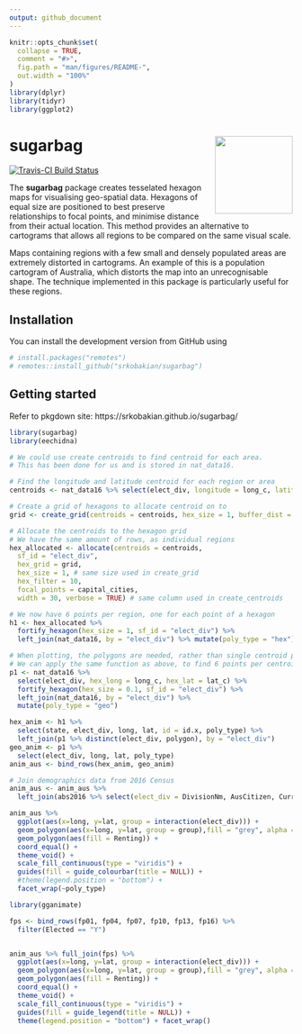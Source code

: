 ```yaml
---
output: github_document
---
```


<!-- README.md is generated from this README.Rmd. Please edit this file -->

```r
knitr::opts_chunk$set(
  collapse = TRUE,
  comment = "#>",
  fig.path = "man/figures/README-",
  out.width = "100%"
)
library(dplyr)
library(tidyr)
library(ggplot2)
```

# sugarbag <img src='man/figures/logo.png' align="right" height="138.5" />

[![Travis-CI Build Status](https://travis-ci.org/srkobakian/sugarbag.svg?branch=master)](https://travis-ci.org/srkobakian/sugarbag)


The **sugarbag** package creates tesselated hexagon maps for visualising geo-spatial data. Hexagons of equal size are positioned to best preserve relationships to focal points, and minimise distance from their actual location. This method provides an alternative to cartograms that allows all regions to be compared on the same visual scale.

Maps containing regions with a few small and densely populated areas are extremely distorted in cartograms. An example of this is a population cartogram of Australia, which distorts the map into an unrecognisable shape. The technique implemented in this package is particularly useful for these regions.



## Installation

<!-- You can install the released version of sugarbag from [CRAN](https://CRAN.R-project.org) with: -->

<!-- ``` r -->
<!-- install.packages("sugarbag") -->
<!-- ``` -->

You can install the development version from GitHub using

```r
# install.packages("remotes")
# remotes::install_github("srkobakian/sugarbag")
```

## Getting started

Refer to pkgdown site: https://srkobakian.github.io/sugarbag/


```r
library(sugarbag)
library(eechidna)

# We could use create centroids to find centroid for each area.
# This has been done for us and is stored in nat_data16.

# Find the longitude and latitude centroid for each region or area
centroids <- nat_data16 %>% select(elect_div, longitude = long_c, latitude = lat_c)

# Create a grid of hexagons to allocate centroid on to
grid <- create_grid(centroids = centroids, hex_size = 1, buffer_dist = 5)

# Allocate the centroids to the hexagon grid
# We have the same amount of rows, as individual regions
hex_allocated <- allocate(centroids = centroids,
  sf_id = "elect_div",
  hex_grid = grid,
  hex_size = 1, # same size used in create_grid
  hex_filter = 10,
  focal_points = capital_cities,
  width = 30, verbose = TRUE) # same column used in create_centroids

# We now have 6 points per region, one for each point of a hexagon
h1 <- hex_allocated %>%
  fortify_hexagon(hex_size = 1, sf_id = "elect_div") %>%
  left_join(nat_data16, by = "elect_div") %>% mutate(poly_type = "hex")

# When plotting, the polygons are needed, rather than single centroid points.
# We can apply the same function as above, to find 6 points per centroid
p1 <- nat_data16 %>% 
  select(elect_div, hex_long = long_c, hex_lat = lat_c) %>%
  fortify_hexagon(hex_size = 0.1, sf_id = "elect_div") %>%
  left_join(nat_data16, by = "elect_div") %>%
  mutate(poly_type = "geo")

hex_anim <- h1 %>% 
  select(state, elect_div, long, lat, id = id.x, poly_type) %>% 
  left_join(p1 %>% distinct(elect_div, polygon), by = "elect_div")
geo_anim <- p1 %>% 
  select(elect_div, long, lat, poly_type)
anim_aus <- bind_rows(hex_anim, geo_anim)

# Join demographics data from 2016 Census
anim_aus <- anim_aus %>% 
  left_join(abs2016 %>% select(elect_div = DivisionNm, AusCitizen, CurrentlyStudying, MedianFamilyIncome, Unemployed, Renting))
```

```r
anim_aus %>% 
  ggplot(aes(x=long, y=lat, group = interaction(elect_div))) +
  geom_polygon(aes(x=long, y=lat, group = group),fill = "grey", alpha = 0.3, data= nat_map16) +
  geom_polygon(aes(fill = Renting)) +
  coord_equal() + 
  theme_void() + 
  scale_fill_continuous(type = "viridis") +
  guides(fill = guide_colourbar(title = NULL)) + 
  #theme(legend.position = "bottom") +
  facet_wrap(~poly_type)
```


```r
library(gganimate)

fps <- bind_rows(fp01, fp04, fp07, fp10, fp13, fp16) %>%
  filter(Elected == "Y")


anim_aus %>% full_join(fps) %>%
  ggplot(aes(x=long, y=lat, group = interaction(elect_div))) +
  geom_polygon(aes(x=long, y=lat, group = group),fill = "grey", alpha = 0.3, data= nat_map16) +
  geom_polygon(aes(fill = Renting)) + 
  coord_equal() + 
  theme_void() +
  scale_fill_continuous(type = "viridis") +
  guides(fill = guide_legend(title = NULL)) + 
  theme(legend.position = "bottom") + facet_wrap()
```

